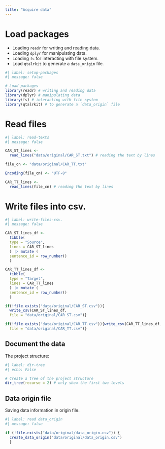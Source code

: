 ```yaml
---
title: "Acquire data"
---
```


# Load packages

*  Loading `readr` for writing and reading data.
*  Loading `dplyr` for manipulating data.
*  Loading `fs` for interacting with file system.
*    Load `qtalrkit` to generate a `data_origin` file.

```r
#| label: setup-packages
#| message: false

# Load packages
library(readr) # writing and reading data
library(dplyr) # manipulating data
library(fs) # interacting with file system
library(qtalrkit) # to generate a `data_origin` file
```

# Read files

```r
#| label: read-texts
#| message: false

CAR_ST_lines <-
  read_lines("data/original/CAR_ST.txt") # reading the text by lines

file_cn <- "data/original/CAR_TT.txt"

Encoding(file_cn) <- "UTF-8"

CAR_TT_lines <-
  read_lines(file_cn) # reading the text by lines
```

# Write files into csv.

```r
#| label: write-files-csv.
#| message: false

CAR_ST_lines_df <-
  tibble(
  type = "Source",
  lines = CAR_ST_lines
  ) |> mutate (
  sentence_id = row_number()
  )

CAR_TT_lines_df <-
  tibble(
  type = "Target",
  lines = CAR_TT_lines
  ) |> mutate (
  sentence_id = row_number()
  )

if(!file.exists("data/original/CAR_ST.csv")){
  write_csv(CAR_ST_lines_df,
  file = "data/original/CAR_ST.csv")}

if(!file.exists("data/original/CAR_TT.csv")){write_csv(CAR_TT_lines_df,
  file = "data/original/CAR_TT.csv")}
```

## Document the data

The project structure:

```r
#| label: dir-tree
#| echo: False

# Create a tree of the project structure
dir_tree(recurse = 2) # only show the first two levels
```

## Data origin file
Saving data information in origin file.

```r
#| label: read data_origin
#| message: false

if (!file.exists("data/original/data_origin.csv")) {
  create_data_origin("data/original/data_origin.csv")
  }
```

